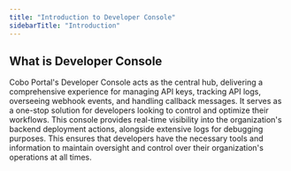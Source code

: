```yaml
---
title: "Introduction to Developer Console"
sidebarTitle: "Introduction"
---
```


## What is Developer Console

Cobo Portal's Developer Console acts as the central hub, delivering a comprehensive experience for managing API keys, tracking API logs, overseeing webhook events, and handling callback messages. It serves as a one-stop solution for developers looking to control and optimize their workflows. This console provides real-time visibility into the organization's backend deployment actions, alongside extensive logs for debugging purposes. This ensures that developers have the necessary tools and information to maintain oversight and control over their organization's operations at all times.